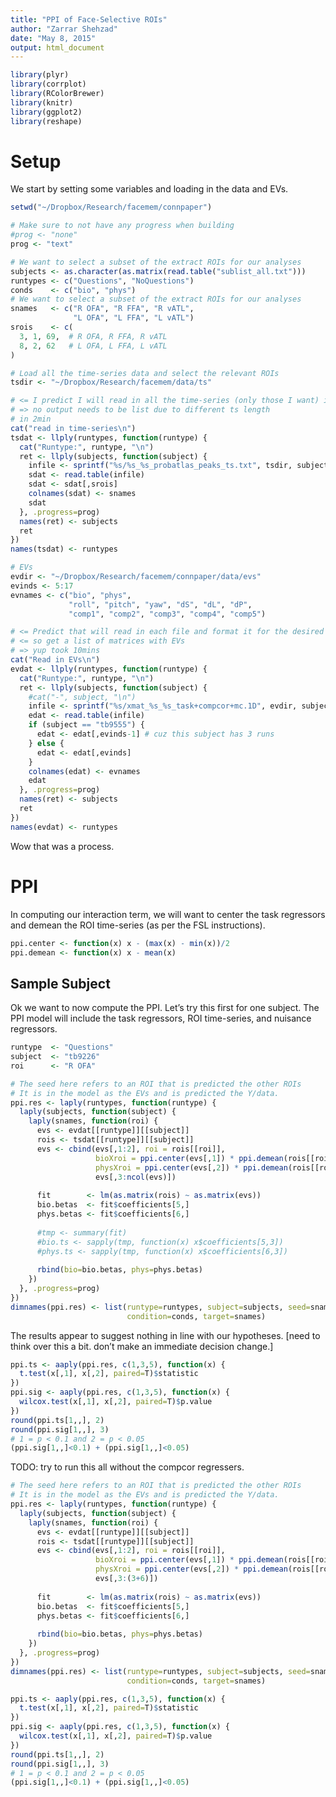 ```yaml
---
title: "PPI of Face-Selective ROIs"
author: "Zarrar Shehzad"
date: "May 8, 2015"
output: html_document
---
```


```r
library(plyr)
library(corrplot)
library(RColorBrewer)
library(knitr)
library(ggplot2)
library(reshape)
```

# Setup

We start by setting some variables and loading in the data and EVs.

```r
setwd("~/Dropbox/Research/facemem/connpaper")

# Make sure to not have any progress when building
#prog <- "none"
prog <- "text"

# We want to select a subset of the extract ROIs for our analyses
subjects <- as.character(as.matrix(read.table("sublist_all.txt")))
runtypes <- c("Questions", "NoQuestions")
conds    <- c("bio", "phys")
# We want to select a subset of the extract ROIs for our analyses
snames   <- c("R OFA", "R FFA", "R vATL", 
              "L OFA", "L FFA", "L vATL")
srois    <- c(
  3, 1, 69,  # R OFA, R FFA, R vATL
  8, 2, 62   # L OFA, L FFA, L vATL
)

# Load all the time-series data and select the relevant ROIs
tsdir <- "~/Dropbox/Research/facemem/data/ts"

# <= I predict I will read in all the time-series (only those I want) into a large array
# => no output needs to be list due to different ts length
# in 2min
cat("read in time-series\n")
tsdat <- llply(runtypes, function(runtype) {
  cat("Runtype:", runtype, "\n")
  ret <- llply(subjects, function(subject) {
    infile <- sprintf("%s/%s_%s_probatlas_peaks_ts.txt", tsdir, subject, runtype)
    sdat <- read.table(infile)
    sdat <- sdat[,srois]
    colnames(sdat) <- snames
    sdat
  }, .progress=prog)
  names(ret) <- subjects
  ret
})
names(tsdat) <- runtypes

# EVs
evdir <- "~/Dropbox/Research/facemem/connpaper/data/evs"
evinds <- 5:17
evnames <- c("bio", "phys", 
             "roll", "pitch", "yaw", "dS", "dL", "dP", 
             "comp1", "comp2", "comp3", "comp4", "comp5")

# <= Predict that will read in each file and format it for the desired columns
# <= so get a list of matrices with EVs
# => yup took 10mins
cat("Read in EVs\n")
evdat <- llply(runtypes, function(runtype) {
  cat("Runtype:", runtype, "\n")
  ret <- llply(subjects, function(subject) {
    #cat("-", subject, "\n")
    infile <- sprintf("%s/xmat_%s_%s_task+compcor+mc.1D", evdir, subject, runtype)
    edat <- read.table(infile)
    if (subject == "tb9555") {
      edat <- edat[,evinds-1] # cuz this subject has 3 runs
    } else {
      edat <- edat[,evinds]
    }    
    colnames(edat) <- evnames
    edat
  }, .progress=prog)
  names(ret) <- subjects
  ret
})
names(evdat) <- runtypes
```

Wow that was a process.

# PPI

In computing our interaction term, we will want to center the task regressors 
and demean the ROI time-series (as per the FSL instructions).

```r
ppi.center <- function(x) x - (max(x) - min(x))/2
ppi.demean <- function(x) x - mean(x)
```

## Sample Subject

Ok we want to now compute the PPI. Let's try this first for one subject. The PPI
model will include the task regressors, ROI time-series, and nuisance regressors.

```r
runtype  <- "Questions"
subject  <- "tb9226"
roi      <- "R OFA"

# The seed here refers to an ROI that is predicted the other ROIs
# It is in the model as the EVs and is predicted the Y/data.
ppi.res <- laply(runtypes, function(runtype) {
  laply(subjects, function(subject) {
    laply(snames, function(roi) {
      evs <- evdat[[runtype]][[subject]]
      rois <- tsdat[[runtype]][[subject]]
      evs <- cbind(evs[,1:2], roi = rois[[roi]],
                   bioXroi = ppi.center(evs[,1]) * ppi.demean(rois[[roi]]), 
                   physXroi = ppi.center(evs[,2]) * ppi.demean(rois[[roi]]), 
                   evs[,3:ncol(evs)])
      
      fit        <- lm(as.matrix(rois) ~ as.matrix(evs))
      bio.betas  <- fit$coefficients[5,]
      phys.betas <- fit$coefficients[6,]
      
      #tmp <- summary(fit)
      #bio.ts <- sapply(tmp, function(x) x$coefficients[5,3])
      #phys.ts <- sapply(tmp, function(x) x$coefficients[6,3])
      
      rbind(bio=bio.betas, phys=phys.betas)
    })
  }, .progress=prog)
})
dimnames(ppi.res) <- list(runtype=runtypes, subject=subjects, seed=snames, 
                          condition=conds, target=snames)
```

The results appear to suggest nothing in line with our hypotheses.
[need to think over this a bit. don't make an immediate decision change.]

```r
ppi.ts <- aaply(ppi.res, c(1,3,5), function(x) {
  t.test(x[,1], x[,2], paired=T)$statistic
})
ppi.sig <- aaply(ppi.res, c(1,3,5), function(x) {
  wilcox.test(x[,1], x[,2], paired=T)$p.value
})
round(ppi.ts[1,,], 2)
round(ppi.sig[1,,], 3)
# 1 = p < 0.1 and 2 = p < 0.05
(ppi.sig[1,,]<0.1) + (ppi.sig[1,,]<0.05)
```

TODO: try to run this all without the compcor regressers.

```r
# The seed here refers to an ROI that is predicted the other ROIs
# It is in the model as the EVs and is predicted the Y/data.
ppi.res <- laply(runtypes, function(runtype) {
  laply(subjects, function(subject) {
    laply(snames, function(roi) {
      evs <- evdat[[runtype]][[subject]]
      rois <- tsdat[[runtype]][[subject]]
      evs <- cbind(evs[,1:2], roi = rois[[roi]],
                   bioXroi = ppi.center(evs[,1]) * ppi.demean(rois[[roi]]), 
                   physXroi = ppi.center(evs[,2]) * ppi.demean(rois[[roi]]), 
                   evs[,3:(3+6)])
      
      fit        <- lm(as.matrix(rois) ~ as.matrix(evs))
      bio.betas  <- fit$coefficients[5,]
      phys.betas <- fit$coefficients[6,]
      
      rbind(bio=bio.betas, phys=phys.betas)
    })
  }, .progress=prog)
})
dimnames(ppi.res) <- list(runtype=runtypes, subject=subjects, seed=snames, 
                          condition=conds, target=snames)

```

```r
ppi.ts <- aaply(ppi.res, c(1,3,5), function(x) {
  t.test(x[,1], x[,2], paired=T)$statistic
})
ppi.sig <- aaply(ppi.res, c(1,3,5), function(x) {
  wilcox.test(x[,1], x[,2], paired=T)$p.value
})
round(ppi.ts[1,,], 2)
round(ppi.sig[1,,], 3)
# 1 = p < 0.1 and 2 = p < 0.05
(ppi.sig[1,,]<0.1) + (ppi.sig[1,,]<0.05)
```
